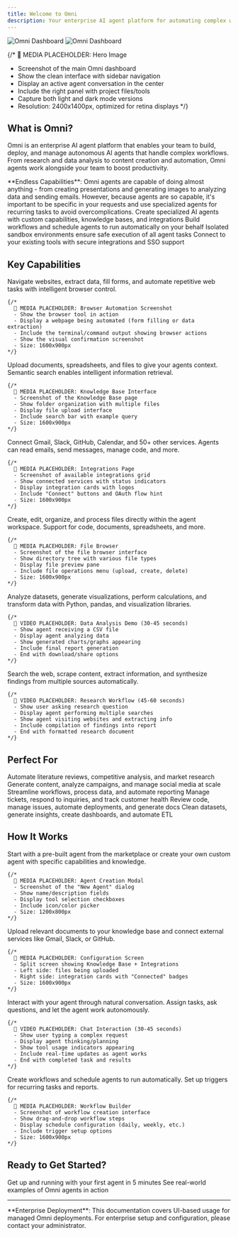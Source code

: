 ```yaml
---
title: Welcome to Omni
description: Your enterprise AI agent platform for automating complex workflows
---
```


<img
  className="block dark:hidden"
  src="/images/hero-light.png"
  alt="Omni Dashboard"
/>
<img
  className="hidden dark:block"
  src="/images/hero-dark.png"
  alt="Omni Dashboard"
/>

{/* 
  📸 MEDIA PLACEHOLDER: Hero Image
  - Screenshot of the main Omni dashboard
  - Show the clean interface with sidebar navigation
  - Display an active agent conversation in the center
  - Include the right panel with project files/tools
  - Capture both light and dark mode versions
  - Resolution: 2400x1400px, optimized for retina displays
*/}

## What is Omni?

Omni is an enterprise AI agent platform that enables your team to build, deploy, and manage autonomous AI agents that handle complex workflows. From research and data analysis to content creation and automation, Omni agents work alongside your team to boost productivity.

<Info>
  **Endless Capabilities**: Omni agents are capable of doing almost anything - from creating presentations and generating images to analyzing data and sending emails. However, because agents are so capable, it's important to be specific in your requests and use specialized agents for recurring tasks to avoid overcomplications.
</Info>

<CardGroup cols={2}>
  <Card
    title="Intelligent Agents"
    icon="robot"
    href="/guides/agents/overview"
  >
    Create specialized AI agents with custom capabilities, knowledge bases, and integrations
  </Card>
  <Card
    title="Powerful Automation"
    icon="bolt"
    href="/guides/automation/workflows"
  >
    Build workflows and schedule agents to run automatically on your behalf
  </Card>
  <Card
    title="Secure Execution"
    icon="shield"
    href="/core-concepts#sandbox-environment"
  >
    Isolated sandbox environments ensure safe execution of all agent tasks
  </Card>
  <Card
    title="Enterprise Ready"
    icon="building"
    href="/guides/integrations/overview"
  >
    Connect to your existing tools with secure integrations and SSO support
  </Card>
</CardGroup>

## Key Capabilities

<AccordionGroup>
  <Accordion title="Browser Automation" icon="browser">
    Navigate websites, extract data, fill forms, and automate repetitive web tasks with intelligent browser control.
    
    {/* 
      📸 MEDIA PLACEHOLDER: Browser Automation Screenshot
      - Show the browser tool in action
      - Display a webpage being automated (form filling or data extraction)
      - Include the terminal/command output showing browser actions
      - Show the visual confirmation screenshot
      - Size: 1600x900px
    */}
  </Accordion>

  <Accordion title="Knowledge Base" icon="book">
    Upload documents, spreadsheets, and files to give your agents context. Semantic search enables intelligent information retrieval.
    
    {/* 
      📸 MEDIA PLACEHOLDER: Knowledge Base Interface
      - Screenshot of the Knowledge Base page
      - Show folder organization with multiple files
      - Display file upload interface
      - Include search bar with example query
      - Size: 1600x900px
    */}
  </Accordion>

  <Accordion title="Multi-Tool Integration" icon="puzzle-piece">
    Connect Gmail, Slack, GitHub, Calendar, and 50+ other services. Agents can read emails, send messages, manage code, and more.
    
    {/* 
      📸 MEDIA PLACEHOLDER: Integrations Page
      - Screenshot of available integrations grid
      - Show connected services with status indicators
      - Display integration cards with logos
      - Include "Connect" buttons and OAuth flow hint
      - Size: 1600x900px
    */}
  </Accordion>

  <Accordion title="File Management" icon="folder">
    Create, edit, organize, and process files directly within the agent workspace. Support for code, documents, spreadsheets, and more.
    
    {/* 
      📸 MEDIA PLACEHOLDER: File Browser
      - Screenshot of the file browser interface
      - Show directory tree with various file types
      - Display file preview pane
      - Include file operations menu (upload, create, delete)
      - Size: 1600x900px
    */}
  </Accordion>

  <Accordion title="Data Processing" icon="chart-line">
    Analyze datasets, generate visualizations, perform calculations, and transform data with Python, pandas, and visualization libraries.
    
    {/* 
      🎥 VIDEO PLACEHOLDER: Data Analysis Demo (30-45 seconds)
      - Show agent receiving a CSV file
      - Display agent analyzing data
      - Show generated charts/graphs appearing
      - Include final report generation
      - End with download/share options
    */}
  </Accordion>

  <Accordion title="Web Research" icon="magnifying-glass">
    Search the web, scrape content, extract information, and synthesize findings from multiple sources automatically.
    
    {/* 
      🎥 VIDEO PLACEHOLDER: Research Workflow (45-60 seconds)
      - Show user asking research question
      - Display agent performing multiple searches
      - Show agent visiting websites and extracting info
      - Include compilation of findings into report
      - End with formatted research document
    */}
  </Accordion>
</AccordionGroup>

## Perfect For

<CardGroup cols={3}>
  <Card title="Research Teams" icon="microscope">
    Automate literature reviews, competitive analysis, and market research
  </Card>
  <Card title="Marketing Departments" icon="megaphone">
    Generate content, analyze campaigns, and manage social media at scale
  </Card>
  <Card title="Operations Teams" icon="gears">
    Streamline workflows, process data, and automate reporting
  </Card>
  <Card title="Customer Success" icon="headset">
    Manage tickets, respond to inquiries, and track customer health
  </Card>
  <Card title="Development Teams" icon="code">
    Review code, manage issues, automate deployments, and generate docs
  </Card>
  <Card title="Data Teams" icon="database">
    Clean datasets, generate insights, create dashboards, and automate ETL
  </Card>
</CardGroup>

## How It Works

<Steps>
  <Step title="Create Your Agent">
    Start with a pre-built agent from the marketplace or create your own custom agent with specific capabilities and knowledge.
    
    {/* 
      📸 MEDIA PLACEHOLDER: Agent Creation Modal
      - Screenshot of the "New Agent" dialog
      - Show name/description fields
      - Display tool selection checkboxes
      - Include icon/color picker
      - Size: 1200x800px
    */}
  </Step>

  <Step title="Add Knowledge & Integrations">
    Upload relevant documents to your knowledge base and connect external services like Gmail, Slack, or GitHub.
    
    {/* 
      📸 MEDIA PLACEHOLDER: Configuration Screen
      - Split screen showing Knowledge Base + Integrations
      - Left side: files being uploaded
      - Right side: integration cards with "Connected" badges
      - Size: 1600x900px
    */}
  </Step>

  <Step title="Chat & Delegate">
    Interact with your agent through natural conversation. Assign tasks, ask questions, and let the agent work autonomously.
    
    {/* 
      🎥 VIDEO PLACEHOLDER: Chat Interaction (30-45 seconds)
      - Show user typing a complex request
      - Display agent thinking/planning
      - Show tool usage indicators appearing
      - Include real-time updates as agent works
      - End with completed task and results
    */}
  </Step>

  <Step title="Automate & Scale">
    Create workflows and schedule agents to run automatically. Set up triggers for recurring tasks and reports.
    
    {/* 
      📸 MEDIA PLACEHOLDER: Workflow Builder
      - Screenshot of workflow creation interface
      - Show drag-and-drop workflow steps
      - Display schedule configuration (daily, weekly, etc.)
      - Include trigger setup options
      - Size: 1600x900px
    */}
  </Step>
</Steps>

## Ready to Get Started?

<CardGroup cols={2}>
  <Card
    title="Quick Start Guide"
    icon="rocket"
    href="/quickstart"
  >
    Get up and running with your first agent in 5 minutes
  </Card>
  <Card
    title="Explore Use Cases"
    icon="lightbulb"
    href="/use-cases/research-analysis"
  >
    See real-world examples of Omni agents in action
  </Card>
</CardGroup>

---

<Note>
  **Enterprise Deployment**: This documentation covers UI-based usage for managed Omni deployments. For enterprise setup and configuration, please contact your administrator.
</Note>
